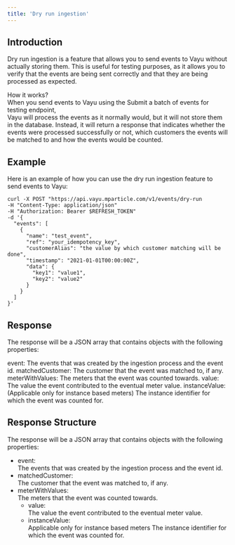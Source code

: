 ```yaml
---
title: 'Dry run ingestion'
---
```


## Introduction
Dry run ingestion is a feature that allows you to send events to Vayu without actually storing them. This is useful for testing purposes, as it allows you to verify that the events are being sent correctly and that they are being processed as expected.

<Info>
 How it works? <br/>
 When you send events to Vayu using the Submit a batch of events for testing endpoint, <br/>
 Vayu will process the events as it normally would, but it will not store them in the database. Instead, it will return a response that indicates whether the events were processed successfully or not, which customers the events will be matched to and how the events would be counted.
</Info>

## Example
Here is an example of how you can use the dry run ingestion feature to send events to Vayu:


```mdx-code-block
curl -X POST "https://api.vayu.mparticle.com/v1/events/dry-run
-H "Content-Type: application/json"
-H "Authorization: Bearer $REFRESH_TOKEN"
-d '{
  "events": [
    {
      "name": "test_event",
      "ref": "your_idempotency_key",
      "customerAlias": "the value by which customer matching will be done",
      "timestamp": "2021-01-01T00:00:00Z",
      "data": {
        "key1": "value1",
        "key2": "value2"
      }
    }
  ]
}'
```
## Response
The response will be a JSON array that contains objects with the following properties:

event: The events that was created by the ingestion process and the event id.
matchedCustomer: The customer that the event was matched to, if any.
meterWithValues: The meters that the event was counted towards.
value: The value the event contributed to the eventual meter value.
instanceValue: (Applicable only for instance based meters) The instance identifier for which the event was counted for.

## Response Structure

The response will be a JSON array that contains objects with the following properties:
- event: <br/> The events that was created by the ingestion process and the event id.
- matchedCustomer: <br/>
 The customer that the event was matched to, if any.
- meterWithValues: <br/>
 The meters that the event was counted towards.
  - value: <br/>  The value the event contributed to the eventual meter value.
  - instanceValue: <br/>
   Applicable only for instance based meters
   The instance identifier for which the event was counted for.